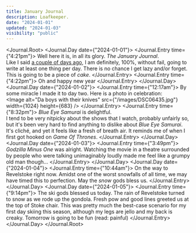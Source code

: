 ```yaml
---
title: January Journal
description: Loafkeeper.
date: "2024-01-01"
updated: "2024-01-03"
visibility: "public"
---
```


<Journal.Root>
    <Journal.Day date={"2024-01-01"}>
        <Journal.Entry time={"4:21pm"}>
            Well here it is, in all its glory. *The January Journal*.  
            Like I said [a couple of days ago](/writing/procrastination), I am definitely, 100%, without fail, going to write at least one thing per day. There is no chance I get lazy and/or forget. This is going to be a piece of <Nook popup="🍰">*cake*</Nook>.
        </Journal.Entry>
        <Journal.Entry time={"4:22pm"}>
            Oh and happy new year
        </Journal.Entry>
    </Journal.Day>
    <Journal.Day date={"2024-01-02"}>
        <Journal.Entry time={"12:17am"}>
            By some miracle I made it to day two. Here is a photo in celebration:  
            <Image
                alt="Da boys with their knives"
                src={"/images/DSC06435.jpg"}
                width={1024}
                height={683}
            />
        </Journal.Entry>
        <Journal.Entry time={"8:32pm"}>
            *Blue Eye Samurai* is delightful.  
            I tend to be very nitpicky about the shows that I watch, probably unfairly so, but it's been very hard to find anything to dislike about *Blue Eye Samurai*. It's cliché, and yet it feels like a fresh of breath air. It reminds me of when I first got hooked on *Game Of Thrones*.
        </Journal.Entry>
    </Journal.Day>
    <Journal.Day date={"2024-01-03"}>
        <Journal.Entry time={"3:49pm"}>
            *Godzilla Minus One* was alright. Watching the movie in a theatre surrounded by people who were talking unimaginably loudly made me feel like a grumpy old man though...
        </Journal.Entry>
    </Journal.Day>
    <Journal.Day date={"2024-01-04"}>
        <Journal.Entry time={"10:44am"}>
            On the way to Revelstoke right now. Amidst one of the worst snowfalls of all time, we may have timed this to perfection. May the <Nook popup="☃️">*snow*</Nook> gods bless us.
        </Journal.Entry>
    </Journal.Day>
    <Journal.Day date={"2024-01-05"}>
        <Journal.Entry time={"9:14pm"}>
            The ski gods blessed us today. The rain of Revelstoke turned to snow as we rode up the gondola. Fresh pow and good lines greeted us at the top of Stoke chair. This was pretty much the best-case scenario for my first day skiing this season, although my legs are jello and my back is creaky. Tomorrow is going to be fun (read: painful)
        </Journal.Entry>
    </Journal.Day>
</Journal.Root>